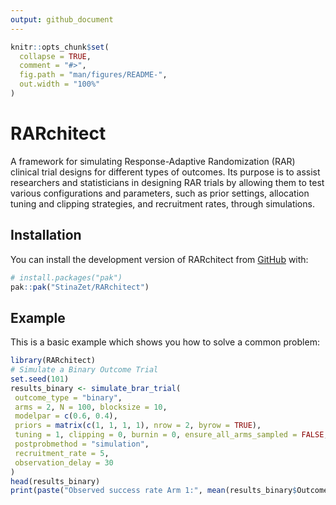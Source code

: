 ```yaml
---
output: github_document
---
```


<!-- README.md is generated from README.Rmd. Please edit that file -->

```r
knitr::opts_chunk$set(
  collapse = TRUE,
  comment = "#>",
  fig.path = "man/figures/README-",
  out.width = "100%"
)
```

# RARchitect

<!-- badges: start -->
<!-- badges: end -->

A framework for simulating Response-Adaptive Randomization (RAR) 
clinical trial designs for different types of outcomes. Its purpose is to 
assist researchers and statisticians in designing RAR trials by allowing them 
to test various configurations and parameters, such as prior settings, 
allocation tuning and clipping strategies, and recruitment rates, through simulations.

## Installation

You can install the development version of RARchitect from [GitHub](https://github.com/) with:

``` r
# install.packages("pak")
pak::pak("StinaZet/RARchitect")
```

## Example

This is a basic example which shows you how to solve a common problem:

```r
library(RARchitect)
# Simulate a Binary Outcome Trial
set.seed(101)
results_binary <- simulate_brar_trial(
 outcome_type = "binary",
 arms = 2, N = 100, blocksize = 10,
 modelpar = c(0.6, 0.4),
 priors = matrix(c(1, 1, 1, 1), nrow = 2, byrow = TRUE),
 tuning = 1, clipping = 0, burnin = 0, ensure_all_arms_sampled = FALSE,
 postprobmethod = "simulation",
 recruitment_rate = 5,
 observation_delay = 30
)
head(results_binary)
print(paste("Observed success rate Arm 1:", mean(results_binary$Outcome[results_binary$Arm == 1])))
```


